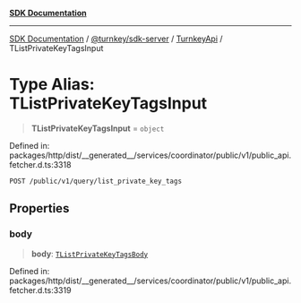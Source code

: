 [**SDK Documentation**](../../../../../README.mdx)

***

[SDK Documentation](../../../../../packages.mdx) / [@turnkey/sdk-server](../../../README.mdx) / [TurnkeyApi](../README.mdx) / TListPrivateKeyTagsInput

# Type Alias: TListPrivateKeyTagsInput

> **TListPrivateKeyTagsInput** = `object`

Defined in: packages/http/dist/\_\_generated\_\_/services/coordinator/public/v1/public\_api.fetcher.d.ts:3318

`POST /public/v1/query/list_private_key_tags`

## Properties

### body

> **body**: [`TListPrivateKeyTagsBody`](TListPrivateKeyTagsBody.mdx)

Defined in: packages/http/dist/\_\_generated\_\_/services/coordinator/public/v1/public\_api.fetcher.d.ts:3319
